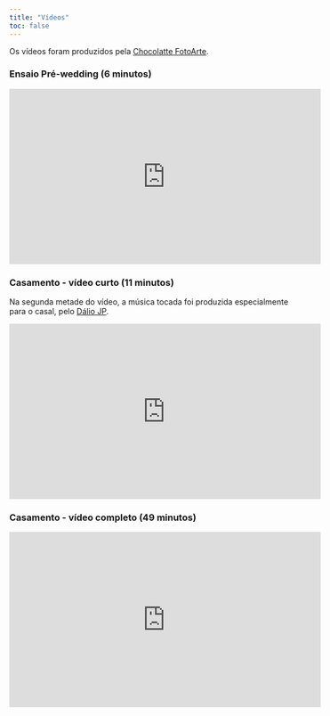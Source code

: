 ```yaml
---
title: "Vídeos"
toc: false
---
```


Os vídeos foram produzidos pela [Chocolatte FotoArte](https://www.chocolatte-fotoarte.com/).

### Ensaio Pré-wedding (6 minutos)

<center>
<iframe width="560" height="315" src="https://www.youtube.com/embed/5v5fowzhn8E?si=Ohp0-R7fTkGn6BAA" title="YouTube video player" frameborder="0" allow="accelerometer; autoplay; clipboard-write; encrypted-media; gyroscope; picture-in-picture; web-share" referrerpolicy="strict-origin-when-cross-origin" allowfullscreen></iframe>
</center>

### Casamento - vídeo curto (11 minutos)

Na segunda metade do vídeo, a música tocada foi produzida especialmente para o casal, pelo [Dálio JP](https://www.instagram.com/dalio.jp/).

<center>
<iframe width="560" height="315" src="https://www.youtube.com/embed/_M_UpGmKJuM?si=xvBRefeHrmZD5nZR" title="YouTube video player" frameborder="0" allow="accelerometer; autoplay; clipboard-write; encrypted-media; gyroscope; picture-in-picture; web-share" referrerpolicy="strict-origin-when-cross-origin" allowfullscreen></iframe>
</center>


### Casamento - vídeo completo  (49 minutos)

<center>
<iframe width="560" height="315" src="https://www.youtube.com/embed/6QZhbTw8GjY?si=QmO9FhXbFbL-aYvr" title="YouTube video player" frameborder="0" allow="accelerometer; autoplay; clipboard-write; encrypted-media; gyroscope; picture-in-picture; web-share" referrerpolicy="strict-origin-when-cross-origin" allowfullscreen></iframe>
</center>